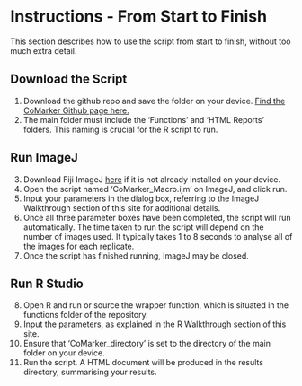 # Instructions - From Start to Finish

This section describes how to use the script from start to finish, without too much extra detail.

## Download the Script

1.  Download the github repo and save the folder on your device. [Find the CoMarker Github page here.](https://github.com/MAP-AD/CoMarker)
2.  The main folder must include the 'Functions' and 'HTML Reports' folders. This naming is crucial for the R script to run.

## Run ImageJ

3.  Download Fiji ImageJ [here](https://imagej.net/software/fiji/downloads) if it is not already installed on your device.
4.  Open the script named 'CoMarker_Macro.ijm' on ImageJ, and click run.
5.  Input your parameters in the dialog box, referring to the ImageJ Walkthrough section of this site for additional details.
6.  Once all three parameter boxes have been completed, the script will run automatically. The time taken to run the script will depend on the number of images used. It typically takes 1 to 8 seconds to analyse all of the images for each replicate.
7.  Once the script has finished running, ImageJ may be closed.

## Run R Studio

8.  Open R and run or source the wrapper function, which is situated in the functions folder of the repository.
9.  Input the parameters, as explained in the R Walkthrough section of this site.
10. Ensure that 'CoMarker_directory' is set to the directory of the main folder on your device.
11. Run the script. A HTML document will be produced in the results directory, summarising your results.
